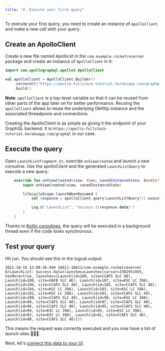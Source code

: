 ```yaml
---
title: "4. Execute your first query"
---
```


To execute your first query, you need to create an instance of `ApolloClient` and make a new call with your query.

## Create an ApolloClient

Create a new file named Apollo.kt in the `com.example.rocketreserver` package and create an instance of `ApolloClient` in it:

```kotlin:title=app/src/main/java/com/example/rocketreserver/Apollo.kt
import com.apollographql.apollo3.ApolloClient

val apolloClient = ApolloClient.Builder()
    .serverUrl("https://apollo-fullstack-tutorial.herokuapp.com/graphql")
    .build()
```

**Note**: `apolloClient` is a top-level variable so that it can be reused from other parts of the app later on for better performance. Reusing the `apolloClient` allows to reuse the underlying OkHttp instance and the associated threadpools and connections.

Creating the ApolloClient is as simple as giving it the endpoint of your GraphQL backend. It is `https://apollo-fullstack-tutorial.herokuapp.com/graphql` in our case.

## Execute the query

Open `LaunchListFragment.kt`, override `onViewCreated` and launch a new coroutine. Use the apolloClient and the generated `LaunchListQuery` to execute a new query:

```kotlin:title=app/src/main/java/com/example/rocketreserver/LaunchListFragment.kt
    override fun onViewCreated(view: View, savedInstanceState: Bundle?) {
        super.onViewCreated(view, savedInstanceState)

        lifecycleScope.launchWhenResumed {
            val response = apolloClient.query(LaunchListQuery()).execute()

            Log.d("LaunchList", "Success ${response.data}")
        }
    }
```

Thanks to [Kotlin coroutines](https://kotlinlang.org/docs/reference/coroutines-overview.html), the query will be executed in a background thread even if the code looks synchronous.

## Test your query

Hit run. You should see this in the logcat output:

```plain:title=(logcat)
2021-10-19 12:08:30.694 16611-16611/com.example.rocketreserver D/LaunchList: Success Data(launches=Launches(cursor=1581951955, hasMore=true, launches=[Launch(id=109, site=CCAFS SLC 40), Launch(id=108, site=VAFB SLC 4E), Launch(id=107, site=KSC LC 39A), Launch(id=106, site=CCAFS SLC 40), Launch(id=105, site=CCAFS SLC 40), Launch(id=104, site=KSC LC 39A), Launch(id=103, site=KSC LC 39A), Launch(id=102, site=KSC LC 39A), Launch(id=101, site=CCAFS SLC 40), Launch(id=100, site=CCAFS SLC 40), Launch(id=99, site=KSC LC 39A), Launch(id=98, site=CCAFS SLC 40), Launch(id=97, site=CCAFS SLC 40), Launch(id=96, site=CCAFS SLC 40), Launch(id=95, site=CCAFS SLC 40), Launch(id=94, site=KSC LC 39A), Launch(id=93, site=KSC LC 39A), Launch(id=92, site=KSC LC 39A), Launch(id=91, site=CCAFS SLC 40), Launch(id=90, site=CCAFS SLC 40)]))
```

This means the request was correctly executed and you now have a list of launch sites 🚀🚀🚀.

Next, let's [connect this data to your UI](05-connect-queries-to-your-ui).
